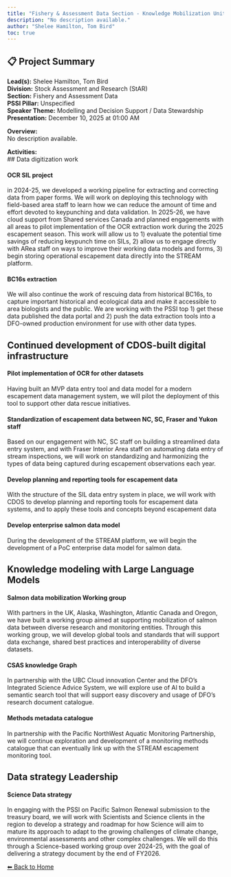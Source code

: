 ---
title: "Fishery & Assessment Data Section - Knowledge Mobilization Unit"
description: "No description available."
author: "Shelee Hamilton, Tom Bird"
toc: true
---

## 📋 Project Summary

**Lead(s):** Shelee Hamilton, Tom Bird  
**Division:** Stock Assessment and Research (StAR)  
**Section:** Fishery and Assessment Data  
**PSSI Pillar:** Unspecified  
**Speaker Theme:** Modelling and Decision Support / Data Stewardship  
**Presentation:** December 10, 2025 at 01:00 AM  

**Overview:**  
No description available.   

**Activities:**  
## Data digitization work
#### OCR SIL project
in 2024-25, we developed a working pipeline for extracting and correcting data from paper forms.  We will work on deploying this technology with field-based area staff to learn how we can reduce the amount of time and effort devoted to keypunching and data validation. In 2025-26, we have cloud support from Shared services Canada and planned engagements with all areas to pilot implementation of the OCR extraction work during the 2025 escapement season. This work will allow us to 1) evaluate the potential time savings of reducing keypunch time on SILs, 2) allow us to engage directly with ARea staff on ways to improve their working data models and forms, 3) begin storing operational escapement data directly into the STREAM platform.

#### BC16s extraction
We will also continue the work of rescuing data from historical BC16s, to capture important historical and ecological data and make it accessible to area biologists and the public. We are working with the PSSI top 1) get these data published the data portal and 2) push the data extraction tools into a DFO-owned production environment for use with other data types. 

## Continued development of CDOS-built digital infrastructure
#### Pilot implementation of OCR for other datasets 
Having built an MVP data entry tool and data model for a modern escapement data management system,  we will pilot the deployment of this tool to support other data rescue initiatives.

#### Standardization of escapement data between NC, SC, Fraser and Yukon staff
Based on our engagement with NC, SC staff on building a streamlined data entry system, and with Fraser Interior Area staff on automating data entry of stream inspections, we will work on standardizing and harmonizing the types of data being captured during escapement observations each year.

#### Develop planning and reporting tools for escapement data
With the structure of the SIL data entry system in place, we will work with CDOS to develop planning and reporting tools for escapement data systems, and to apply these tools and concepts beyond escapement data

#### Develop enterprise salmon data model
During the development of the STREAM platform, we will begin the development of a PoC enterprise data model for salmon data. 

## Knowledge modeling with Large Language Models
#### Salmon data mobilization Working group
With partners in the UK, Alaska, Washington, Atlantic Canada and Oregon, we have built a working group aimed at supporting mobilization of salmon data between diverse research and monitoring entities.  Through this working group, we will develop global tools and standards that will support data exchange, shared best practices and interoperability of diverse datasets.

#### CSAS knowledge Graph
In partnership with the UBC Cloud innovation Center and the DFO's Integrated Science Advice System, we will explore use of AI to build a semantic search tool that will support easy discovery and usage of DFO's research document catalogue. 

#### Methods metadata catalogue
In partnership with the Pacific NorthWest Aquatic Monitoring Partnership, we will continue exploration and development of a monitoring methods catalogue that can eventually link up with the STREAM escapement monitoring tool. 

## Data strategy Leadership
#### Science Data strategy
In engaging with the PSSI on Pacific Salmon Renewal submission to the treasury board,  we will work with Scientists and Science clients in the region to develop a strategy and roadmap for how Science will  aim to mature its approach to adapt to the growing challenges of climate change, environmental assessments and other complex challenges. We will do this through a Science-based working group over 2024-25, with the goal of delivering a strategy document by the end of FY2026.

[⬅ Back to Home](../index.qmd)
